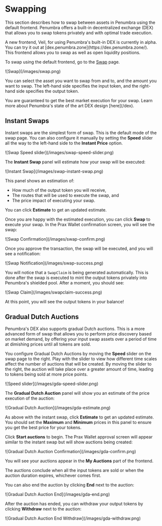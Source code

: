 
# Swapping

This section describes how to swap between assets in Penumbra using the default frontend. Penumbra offers a built-in decentralized exchange (DEX) that allows you to swap tokens privately and with optimal trade execution.

<Callout type="info" emoji="💡">
A new frontend, Veil, for using Penumbra's built-in DEX is currently in alpha. You can try it out at [dex.penumbra.zone](https://dex.penumbra.zone/). This frontend allows you to swap as well as open liquidity positions.
</Callout>

To swap using the default frontend, go to the [Swap](https://app.penumbra.zone/#/swap) page.

<div className="flex justify-center">
  ![Swap](/images/swap.png)
</div>

You can select the asset you want to swap from and to, and the amount you want to swap. The left-hand side specifies the input token, and the right-hand side specifies the output token.

<Callout type="info" emoji="💡">
You are guaranteed to get the best market execution for your swap. Learn more about Penumbra's state of the art DEX design [here](/dex).
</Callout>

## Instant Swaps

Instant swaps are the simplest form of swap. This is the default mode of the swap page. You can also configure it manually by setting the **Speed** slider all the way to the left-hand side to the **Instant Price** option.

<div className="flex justify-center">
  ![Swap Speed slider](/images/swap-speed-slider.png)
</div>

The **Instant Swap** panel will estimate how your swap will be executed:

<div className="flex justify-center">
  ![Instant Swap](/images/swap-instant-swap.png)
</div>

This panel shows an estimation of:
* How much of the output token you will receive,
* The routes that will be used to execute the swap, and
* The price impact of executing your swap.

You can click **Estimate** to get an updated estimate.

Once you are happy with the estimated execution, you can click **Swap** to execute your swap. In the Prax Wallet confirmation screen, you will see the swap:

<div className="flex justify-center">
  ![Swap Confirmation](/images/swap-confirm.png)
</div>

Once you approve the transaction, the swap will be executed, and you will see a notification:

<div className="flex justify-center">
  ![Swap Notification](/images/swap-success.png)
</div>

You will notice that a `SwapClaim` is being generated automatically. This is done after the swap is executed to mint the output tokens privately into Penumbra's shielded pool. After a moment, you should see:

<div className="flex justify-center">
  ![Swap Claim](/images/swapclaim-success.png)
</div>

At this point, you will see the output tokens in your balance!

## Gradual Dutch Auctions

Penumbra's DEX also supports gradual Dutch auctions. This is a more advanced form of swap that allows you to perform price discovery based on market demand, by offering your input swap assets over a period of time at dimishing prices until all tokens are sold.

You configure Gradual Dutch Auctions by moving the **Speed** slider on the swap page to the right. Play with the slider to view how different time scales affect the number of auctions that will be created. By moving the slider to the right, the auction will take place over a greater amount of time, leading to tokens being sold at more price points.

<div className="flex justify-center">
  ![Speed slider](/images/gda-speed-slider.png)
</div>

The **Gradual Dutch Auction** panel will show you an estimate of the price execution of the auction:

<div className="flex justify-center">
  ![Gradual Dutch Auction](/images/gda-estimate.png)
</div>

As above with the instant swap, click **Estimate** to get an updated estimate. You should set the **Maximum** and **Minimum** prices in this panel to ensure you get the best price for your tokens.

Click **Start auctions** to begin. The Prax Wallet approval screen will appear similar to the instant swap but will show auctions being created:

<div className="flex justify-center">
  ![Gradual Dutch Auction Confirmation](/images/gda-confirm.png)
</div>

You will see your auctions appear in the **My Auctions** part of the frontend.

The auctions conclude when all the input tokens are sold or when the auction duration expires, whichever comes first.

You can also end the auction by clicking **End** next to the auction:

<div className="flex justify-center">
  ![Gradual Dutch Auction End](/images/gda-end.png)
</div>

After the auction has ended, you can withdraw your output tokens by clicking **Withdraw** next to the auction:

<div className="flex justify-center">
  ![Gradual Dutch Auction End Withdraw](/images/gda-withdraw.png)
</div>
